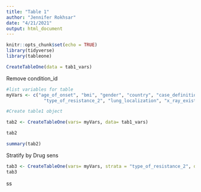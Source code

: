 ```yaml
---
title: "Table 1"
author: "Jennifer Rokhsar"
date: "4/21/2021"
output: html_document
---
```


```r
knitr::opts_chunk$set(echo = TRUE)
library(tidyverse)
library(tableone)
```


```r
CreateTableOne(data = tab1_vars)
```

Remove condition_id

```r
#list variables for table
myVars <- c("age_of_onset", "bmi", "gender", "country", "case_definition", "registration_date", 
              "type_of_resistance_2", "lung_localization", "x_ray_exists", "ct_exists", "genomic_data_exists")

#Create table1 object

tab2 <- CreateTableOne(vars= myVars, data= tab1_vars)
```

```r
tab2
```
```r
summary(tab2)

```

Stratify by Drug sens

```r
tab3 <- CreateTableOne(vars= myVars, strata = "type_of_resistance_2", data = tab1_vars)
tab3
```


ss